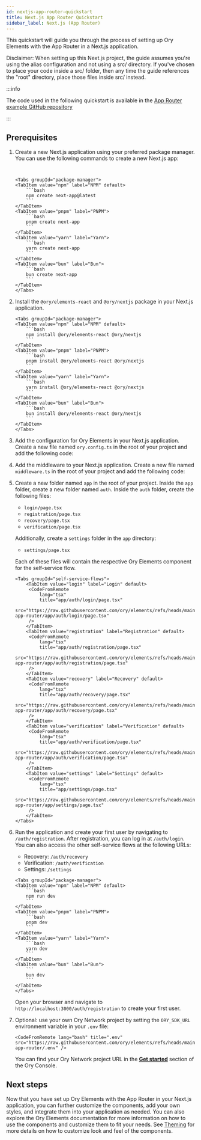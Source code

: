 ```yaml
---
id: nextjs-app-router-quickstart
title: Next.js App Router Quickstart
sidebar_label: Next.js (App Router)
---
```



This quickstart will guide you through the process of setting up Ory Elements with the App Router in a Next.js application.

Disclaimer: When setting up this Next.js project, the guide assumes you're using the alias configuration and not using a src/ directory. If you've chosen to place your code inside a src/ folder, then any time the guide references the "root" directory, place those files inside src/ instead.

:::info

The code used in the following quickstart is available in the
[App Router example GitHub repository](https://github.com/ory/elements/tree/main/examples/nextjs-app-router)

:::

## Prerequisites

1. Create a new Next.js application using your preferred package manager. You can use the following commands to create a new
   Next.js app:

   ````mdx-code-block


   <Tabs groupId="package-manager">
   <TabItem value="npm" label="NPM" default>
       ```bash
       npm create next-app@latest
       ```
   </TabItem>
   <TabItem value="pnpm" label="PNPM">
       ```bash
       pnpm create next-app
       ```
   </TabItem>
   <TabItem value="yarn" label="Yarn">
       ```bash
       yarn create next-app
       ```
   </TabItem>
   <TabItem value="bun" label="Bun">
       ```bash
       bun create next-app
       ```
   </TabItem>
   </Tabs>
   ````

2. Install the `@ory/elements-react` and `@ory/nextjs` package in your Next.js application.

   ````mdx-code-block
   <Tabs groupId="package-manager">
   <TabItem value="npm" label="NPM" default>
       ```bash
       npm install @ory/elements-react @ory/nextjs
       ```
   </TabItem>
   <TabItem value="pnpm" label="PNPM">
       ```bash
       pnpm install @ory/elements-react @ory/nextjs
       ```
   </TabItem>
   <TabItem value="yarn" label="Yarn">
       ```bash
       yarn install @ory/elements-react @ory/nextjs
       ```
   </TabItem>
   <TabItem value="bun" label="Bun">
       ```bash
       bun install @ory/elements-react @ory/nextjs
       ```
   </TabItem>
   </Tabs>
   ````

3. Add the configuration for Ory Elements in your Next.js application. Create a new file named `ory.config.ts` in the root of your
   project and add the following code:

   <CodeFromRemote
     lang="ts"
     title="ory.config.ts"
     src="https://raw.githubusercontent.com/ory/elements/refs/heads/main/examples/nextjs-app-router/ory.config.ts"
   />

4. Add the middleware to your Next.js application. Create a new file named `middleware.ts` in the root of your project and add the
   following code:

   <CodeFromRemote
     lang="ts"
     title="middleware.ts"
     src="https://raw.githubusercontent.com/ory/elements/refs/heads/main/examples/nextjs-app-router/middleware.ts"
   />

5. Create a new folder named `app` in the root of your project. Inside the `app` folder, create a new folder named `auth`. Inside
   the `auth` folder, create the following files:

   - `login/page.tsx`
   - `registration/page.tsx`
   - `recovery/page.tsx`
   - `verification/page.tsx`

   Additionally, create a `settings` folder in the `app` directory:

   - `settings/page.tsx`

   Each of these files will contain the respective Ory Elements component for the self-service flow.

   ```mdx-code-block
   <Tabs groupId="self-service-flows">
       <TabItem value="login" label="Login" default>
        <CodeFromRemote
            lang="tsx"
            title="app/auth/login/page.tsx"
            src="https://raw.githubusercontent.com/ory/elements/refs/heads/main/examples/nextjs-app-router/app/auth/login/page.tsx"
        />
       </TabItem>
       <TabItem value="registration" label="Registration" default>
        <CodeFromRemote
            lang="tsx"
            title="app/auth/registration/page.tsx"
            src="https://raw.githubusercontent.com/ory/elements/refs/heads/main/examples/nextjs-app-router/app/auth/registration/page.tsx"
        />
       </TabItem>
       <TabItem value="recovery" label="Recovery" default>
        <CodeFromRemote
            lang="tsx"
            title="app/auth/recovery/page.tsx"
            src="https://raw.githubusercontent.com/ory/elements/refs/heads/main/examples/nextjs-app-router/app/auth/recovery/page.tsx"
        />
       </TabItem>
       <TabItem value="verification" label="Verification" default>
        <CodeFromRemote
            lang="tsx"
            title="app/auth/verification/page.tsx"
            src="https://raw.githubusercontent.com/ory/elements/refs/heads/main/examples/nextjs-app-router/app/auth/verification/page.tsx"
        />
       </TabItem>
       <TabItem value="settings" label="Settings" default>
        <CodeFromRemote
            lang="tsx"
            title="app/settings/page.tsx"
            src="https://raw.githubusercontent.com/ory/elements/refs/heads/main/examples/nextjs-app-router/app/settings/page.tsx"
        />
       </TabItem>
   </Tabs>
   ```

6. Run the application and create your first user by navigating to `/auth/registration`. After registration, you can log in at
   `/auth/login`. You can also access the other self-service flows at the following URLs:

   - Recovery: `/auth/recovery`
   - Verification: `/auth/verification`
   - Settings: `/settings`

   ````mdx-code-block
   <Tabs groupId="package-manager">
   <TabItem value="npm" label="NPM" default>
       ```bash
       npm run dev
       ```
   </TabItem>
   <TabItem value="pnpm" label="PNPM">
       ```bash
       pnpm dev
       ```
   </TabItem>
   <TabItem value="yarn" label="Yarn">
       ```bash
       yarn dev
       ```
   </TabItem>
   <TabItem value="bun" label="Bun">
       ```
       bun dev
       ```
   </TabItem>
   </Tabs>
   ````

   Open your browser and navigate to `http://localhost:3000/auth/registration` to create your first user.

7. Optional: use your own Ory Network project by setting the `ORY_SDK_URL` environment variable in your `.env` file:

   ```mdx-code-block
   <CodeFromRemote lang="bash" title=".env" src="https://raw.githubusercontent.com/ory/elements/refs/heads/main/examples/nextjs-app-router/.env" />
   ```

   You can find your Ory Network project URL in the [**Get started**](https://console.ory.sh/projects/current/get-started) section
   of the Ory Console.

## Next steps

Now that you have set up Ory Elements with the App Router in your Next.js application, you can further customize the components,
add your own styles, and integrate them into your application as needed. You can also explore the Ory Elements documentation for
more information on how to use the components and customize them to fit your needs. See
[Theming](../../elements/guides/02_theming.mdx) for more details on how to customize look and feel of the components.
